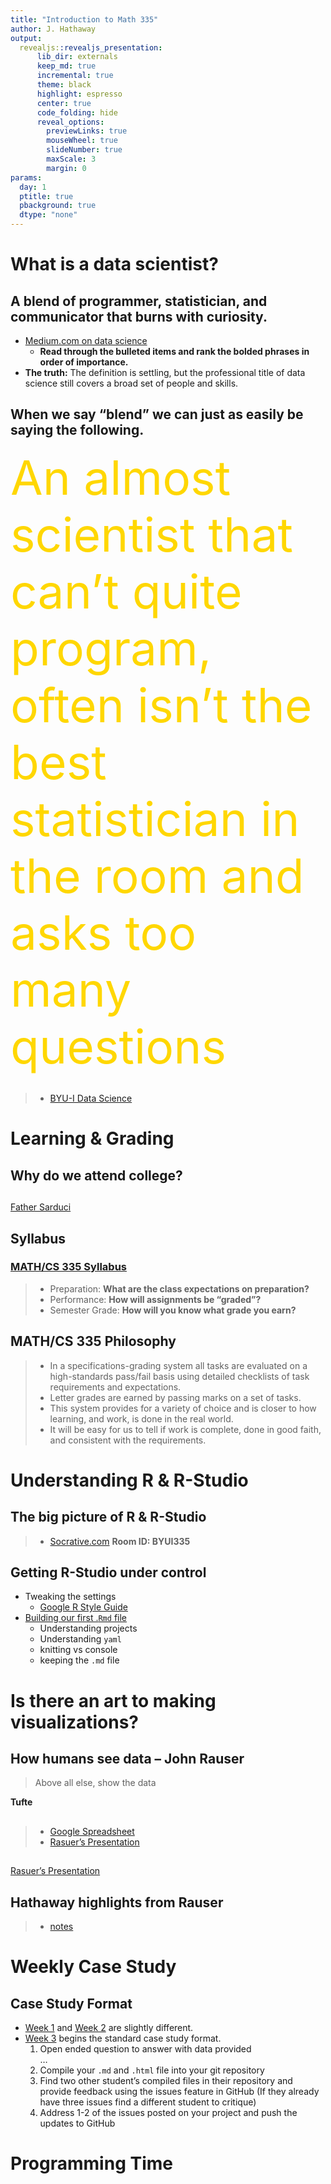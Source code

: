 ```yaml
---
title: "Introduction to Math 335"
author: J. Hathaway
output: 
  revealjs::revealjs_presentation:
      lib_dir: externals
      keep_md: true
      incremental: true
      theme: black
      highlight: espresso
      center: true
      code_folding: hide
      reveal_options:
        previewLinks: true
        mouseWheel: true
        slideNumber: true
        maxScale: 3
        margin: 0
params:
  day: 1
  ptitle: true
  pbackground: true
  dtype: "none"
---
```


# What is a data scientist?

## A blend of programmer, statistician, and communicator that burns with curiosity.

- [Medium.com on data science](https://medium.com/towards-data-science/what-makes-a-good-data-scientist-engineer-a8b4d7948a86){target="blank"}
    - **Read through the bulleted items and rank the bolded phrases in order of importance.**
- **The truth:**  The definition is settling, but the professional title of data science still covers a broad set of people and skills.

## When we say "blend" we can just as easily be saying the following.

<span style="font-size:75px"><span style="color:gold">
An almost scientist that can't quite program, often isn't the best statistician in the room and asks too many questions
</span></span>

## {data-background-iframe="http://www.byui.edu/mathematics/data-science"}

> * [BYU-I Data Science](http://www.byui.edu/mathematics/data-science)

# Learning & Grading

## Why do we attend college?

## {data-background-iframe="https://www.youtube.com/embed/kO8x8eoU3L4?rel=0&amp;start=0"}

[Father Sarduci](https://www.youtube.com/embed/kO8x8eoU3L4?rel=0&amp;start=0){target="blank"}

## Syllabus

### [MATH/CS 335 Syllabus](https://byuistats.github.io/M335/syllabus.html){target="blank"}


> * Preparation: **What are the class expectations on preparation?**
> * Performance: **How will assignments be "graded"?**
> * Semester Grade:  **How will you know what grade you earn?**



## MATH/CS 335 Philosophy

> - In a specifications-grading system all tasks are evaluated on a high-standards pass/fail basis using detailed checklists of task requirements and expectations. 
> - Letter grades are earned by passing marks on a set of tasks. 
> - This system provides for a variety of choice and is closer to how learning, and work, is done in the real world.
> - It will be easy for us to tell if work is complete, done in good faith, and consistent with the requirements.

# Understanding R & R-Studio

## The big picture of R & R-Studio

> - [Socrative.com](https://socrative.com/) **Room ID: BYUI335**

## Getting R-Studio under control

- Tweaking the settings
    - [Google R Style Guide](chrome-extension://klbibkeccnjlkjkiokjodocebajanakg/suspended.html#ttl=Google's%20R%20Style%20Guide&uri=https://google.github.io/styleguide/Rguide.xml){target="blank"}
- [Building our first .`Rmd` file](https://byuistats.github.io/M335/rmarkdown_help.html){target="blank"}
    - Understanding projects
    - Understanding `yaml`
    - knitting vs console
    - keeping the `.md` file

# Is there an art to making visualizations?

## How humans see data -- John Rauser

> Above all else, show the data

**Tufte**

## {data-background-iframe="https://docs.google.com/spreadsheets/d/13YcmNLdbrk3QiOLdDs7RP8t9bKpvz83bXGq-rt5yhCc/edit#gid=0"}

> - [Google Spreadsheet](https://docs.google.com/spreadsheets/d/13YcmNLdbrk3QiOLdDs7RP8t9bKpvz83bXGq-rt5yhCc/edit#gid=0){target="blank"}
> - [Rasuer's Presentation](https://www.youtube.com/embed/fSgEeI2Xpdc?rel=0&amp;start=0){target="blank"}

## {data-background-iframe="https://www.youtube.com/embed/fSgEeI2Xpdc?rel=0&amp;start=1740"}

[Rasuer's Presentation](https://www.youtube.com/embed/fSgEeI2Xpdc?rel=0&amp;start=0){target="blank"}

## Hathaway highlights from Rauser

> - [notes](https://byuistats.github.io/M335/presentations_class/rauser_notes.html){target="blank"}

# Weekly Case Study 

## Case Study Format

- [Week 1](https://byuistats.github.io/M335/weekly_projects/cs01_details.html){target="blank"} and [Week 2](https://byuistats.github.io/M335/weekly_projects/cs02_details.html){target="blank"} are slightly different.
- [Week 3](https://byuistats.github.io/M335/weekly_projects/cs03_details.html){target="blank"} begins the standard case study format.
    1. Open ended question to answer with data provided    
    ...   
    2. Compile your `.md` and `.html` file into your git repository
    3. Find two other student's compiled files in their repository and provide feedback using the issues feature in GitHub (If they already have three issues find a different student to critique)
    4. Address 1-2 of the issues posted on your project and push the updates to GitHub

# Programming Time